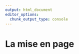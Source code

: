 ```yaml
---
output: html_document
editor_options: 
  chunk_output_type: console
---
```


<!-- ```{r knitr3_init, echo=FALSE, cache=FALSE} -->
<!-- library(knitr) -->
<!-- ## Global options -->
<!-- options(max.print="90") -->
<!-- opts_chunk$set(echo=TRUE, -->
<!--                cache=FALSE, -->
<!--                prompt=FALSE, -->
<!--                tidy=FALSE, -->
<!--                comment=NA, -->
<!--                message=FALSE, -->
<!--                warning=FALSE, -->
<!--                fig.align='center', -->
<!--                fig.height=6,  -->
<!--                fig.width=5,  -->
<!--                sm=TRUE) -->
<!-- opts_knit$set(width=90) -->
<!-- options(width = 90) -->
<!-- ``` -->


# La mise en page  {#chapitre3}



<!-- Pour être finalisée, une carte thématique doit contenir certains éléments aditionnels tels que : le titre, l'auteur, la source, l'échelle, l'orientation... -->

<!-- ## Les thèmes -->

<!-- ## Les titres -->




<!-- ## Flèche d'orientation -->

<!-- La fonction `north()` permet de mieux choisir la position et l'aspect de la flèche d'orientation.  -->

<!-- ```{r north} -->
<!-- plot(st_geometry(mtq), col = "#D1914D", border = "white") -->
<!-- mf_arrow(pos = "topleft", col = "#D1914D") -->
<!-- # layoutLayer(title = "Martinique", sources = "IGN",  -->
<!-- #             author = "Giraud & Pécout, 2019", frame = FALSE, scale = 5, -->
<!-- #             coltitle = "#D1914D",tabtitle = TRUE, postitle = "right") -->
<!-- ``` -->

<!-- Par défaut, la flèche d'orientation pointe vers le haut de la figure. Il est possible, avec l'argument `x`, d'utiliser une couche de référence pour indiquer le nord géographique.  -->

<!-- ```{r north2} -->
<!-- mtq_proj <- st_transform(mtq, 2154) -->
<!-- plot(st_geometry(mtq_proj), col = "#D1914D", border = "white") -->
<!-- mf_arrow(pos = "topright", col = "#D1914D",adjust = mtq_proj) -->
<!-- # mf_layout() -->
<!-- # layoutLayer(title = "Martinique", sources = "IGN",  -->
<!-- #             author = "Giraud & Pécout, 2019", frame = FALSE, scale = 5, -->
<!-- #             coltitle = "#D1914D",tabtitle = TRUE, postitle = "left") -->
<!-- ``` -->




<!-- ## Échelle -->

<!-- La fonction `barscale()` permet de mieux choisir la position et l'aspect de l'échelle.  -->

<!-- ```{r scale} -->
<!-- plot(st_geometry(mtq), col = "#D1914D", border = "white") -->
<!-- mf_scale( -->
<!--   size = 5,  -->
<!--   lwd = 2,  -->
<!--   cex = 1.2,  -->
<!--   pos = c(713712.6,1594777) -->
<!-- ) -->
<!-- # layoutLayer(title = "Martinique", sources = "IGN",  -->
<!-- #             author = "Giraud & Pécout, 2019", scale = NULL, -->
<!-- #             coltitle = "#D1914D",tabtitle = TRUE) -->
<!-- ``` -->


<!-- ## Crédits -->



<!-- ## Habillage complet -->

<!-- La fonction `layoutLayer()` permet d'afficher tous ces éléments.  -->

<!-- ```{r layout1} -->
<!-- plot(st_geometry(mtq), col = "lightblue4", border = "lightblue3",  -->
<!--      bg = "lightblue1") -->
<!-- mf_layout( -->
<!--   title = "Martinique",  -->
<!--   credits = "IGN\nGiraud & Pécout, 2019", -->
<!--   arrow = TRUE -->
<!-- ) -->
<!-- ``` -->

<!-- Plusieurs arguments permettent de paramétrer plus finement les éléments d'habillage pour aboutir à des cartes plus personnalisées (`tabtitle`, `col`, `coltitle`, `theme`...). -->

<!-- ```{r layout2} -->
<!-- plot(st_geometry(mtq), col = "lightblue4", border = "lightblue3",  -->
<!--      bg = "lightblue1") -->
<!-- # layoutLayer( -->
<!-- #   title = "Martinique",  -->
<!-- #   sources = "IGN",  -->
<!-- #   author = "Giraud & Pécout, 2019", -->
<!-- #   north = TRUE,  -->
<!-- #   scale = 5, -->
<!-- #   frame = FALSE,  -->
<!-- #   tabtitle = TRUE,  -->
<!-- #   theme = "turquoise.pal" -->
<!-- # ) -->
<!-- ``` -->


<!-- ## Annotations -->


<!-- ## Les légendes -->



<!-- ## Étiquettes -->

<!-- La fonction `labelLayer()` est dédiée à l'afichage d'étiquettes.  -->

<!-- ```{r labs} -->
<!-- plot(st_geometry(mtq), col = "darkseagreen3", border = "darkseagreen4",  -->
<!--      bg = "#A6CAE0") -->
<!-- mf_label( -->
<!--   x = mtq,  -->
<!--   var = "LIBGEO",  -->
<!--   col= "black",  -->
<!--   cex = 0.7,  -->
<!--   font = 4, -->
<!--   halo = TRUE,  -->
<!--   bg = "white",  -->
<!--   r = 0.1,  -->
<!--   overlap = FALSE, lines = FALSE -->
<!-- ) -->
<!-- # layoutLayer(title = "Communes", tabtitle = TRUE, author = "INSEE, 2016",  -->
<!-- #             sources ="", north =TRUE, frame = FALSE, scale = 5) -->
<!-- ``` -->

<!-- L'argument `halo = TRUE` permet d'afficher un leger halo autour des étiquettes et l'argument `overlap = FALSE` permet de créer des étiquettes ne se recouvrant pas.   -->



<!-- ## Ajuster les marges d'une figure -->

<!-- Pour modifier les marges d'une figure (carte ou autre) il faut utiliser la fonction `par()` qui défini certains paramètres graphiques des figures et son argument `mar`.  -->
<!-- La fonction `dev.off()` efface tous les graphiques en mémoire et permet de réinitialiser les valeurs par défaut. -->

<!-- ```{r defmarg, dm=TRUE} -->
<!-- # Modification de la couleur de fond des graphique -->
<!-- par(bg="grey90") -->
<!-- plot(st_geometry(mtq), main="Marges par défaut") -->
<!-- # Modification des marges -->
<!-- par(mar=c(0,0,1.2,0)) -->
<!-- plot(st_geometry(mtq), main="Marges paramétrées") -->
<!-- ``` -->


<!-- ## Centrer la carte sur une région -->

<!-- ```{r} -->
<!-- # Extract Fort-de-France municipality -->
<!-- fdf <- mtq[9,] -->
<!-- mf_init(x = fdf, theme = "iceberg") -->
<!-- mf_map(mtq, add = TRUE) -->
<!-- mf_map(fdf, col = NA, border = "red", lwd = 2, add = TRUE) -->
<!-- mf_layout() -->
<!-- ``` -->




<!-- ## Afficher plusieurs cartes sur la même figure -->

<!-- Il faut ici utiliser l'argument `mfrow` de la fonction `par()`. Le premier chiffre représente le nombre lignes et le deuxième le nombre de colonnes.  -->


<!-- ```{r mfrow0, fig.height=2.5, eval = F} -->
<!-- # deux lignes et deux colonnes -->
<!-- par(mfrow=c(2,2)) -->
<!-- plot(st_geometry(mtq), col="red") -->
<!-- plot(st_geometry(mtq), col="blue") -->
<!-- plot(st_geometry(mtq), col="green") -->
<!-- plot(st_geometry(mtq), col="yellow") -->
<!-- ``` -->


<!-- ```{r mfrow, fig.height=2.5, eval = F} -->
<!-- # une ligne et deux colonnes -->
<!-- par(mfrow=c(1,2), mar = c(0,.2,1.2,.2)) -->
<!-- # 1ere carte -->
<!-- carbet_bb <- st_bbox(carbet) -->
<!-- plot(st_geometry(mtq), col = "darkseagreen1", border = "darkseagreen4",  -->
<!--      xlim = carbet_bb[c(1,3)], ylim = carbet_bb[c(2,4)], bg = "#A6CAE0") -->
<!-- plot(st_geometry(carbet), col = "darkseagreen3", border = "darkseagreen4",  -->
<!--      lwd = 2, add=TRUE) -->
<!-- layoutLayer(title = "Le Carbet", sources = "", author = "", scale = 1,  -->
<!--             tabtitle = TRUE, frame=FALSE) -->
<!-- # 2eme carte  -->
<!-- plot(st_geometry(mtq), col = "darkseagreen1", border = "darkseagreen4",  -->
<!--      xlim = diams_bb[c(1,3)], ylim = diams_bb[c(2,4)], bg = "#A6CAE0") -->
<!-- plot(st_geometry(diams), col = "darkseagreen3", border = "darkseagreen4",  -->
<!--      lwd = 2, add=TRUE) -->
<!-- layoutLayer(title = "Le Diamant", sources = "", author = "", scale = 1,  -->
<!--             tabtitle = TRUE, frame=FALSE) -->

<!-- ``` -->


<!-- ```{r mfrow2, fig.width=3, eval = F} -->
<!-- # une ligne et deux colonnes -->
<!-- par(mfrow=c(2,1), mar = c(0.2,0,1.4,0)) -->
<!-- # 1ere carte -->
<!-- carbet_bb <- st_bbox(carbet) -->
<!-- plot(st_geometry(mtq), col = "darkseagreen1", border = "darkseagreen4",  -->
<!--      xlim = carbet_bb[c(1,3)], ylim = carbet_bb[c(2,4)], bg = "#A6CAE0") -->
<!-- plot(st_geometry(carbet), col = "darkseagreen3", border = "darkseagreen4",  -->
<!--      lwd = 2, add=TRUE) -->
<!-- layoutLayer(title = "Le Carbet", sources = "", author = "", scale = 1,  -->
<!--             tabtitle = TRUE, frame=FALSE) -->
<!-- # 2eme carte  -->
<!-- plot(st_geometry(mtq), col = "darkseagreen1", border = "darkseagreen4",  -->
<!--      xlim = diams_bb[c(1,3)], ylim = diams_bb[c(2,4)], bg = "#A6CAE0") -->
<!-- plot(st_geometry(diams), col = "darkseagreen3", border = "darkseagreen4",  -->
<!--      lwd = 2, add=TRUE) -->
<!-- layoutLayer(title = "Le Diamant", sources = "", author = "", scale = 1,  -->
<!--             tabtitle = TRUE, frame=FALSE) -->
<!-- ``` -->

<!-- ## Export des cartes -->


<!-- Il est assez difficile d'exporter des figures (cartes ou autres) dont le ratio hauteur/largeur soit satisfaisant. Le ratio par défaut des figure au format png est de 1 (480x480 pixels) :  -->

<!-- ```{r, eval=FALSE} -->
<!-- png(filename = "img/martinique1.png", res = 96) -->
<!-- par(mar = c(0,0,1.2,0), bg = "grey90") -->
<!-- plot(st_geometry(mtq), bg = "#A6CAE0", col = "#D1914D", border = "white") -->
<!-- # layoutLayer(title = "Martinique", sources = "", author = "", scale = NULL) -->
<!-- dev.off() -->
<!-- ``` -->
<!-- ![](img/martinique1.png) -->

<!-- Sur cette carte beaucoup d'espace est perdu à l'est et à l'ouest de l'ile.  -->

<!-- La fonction `getFigDim()` de `cartography` permet de choisir un ratio hauteur/largeur correspondant à l'emprise d'un objet `sf` en prenant en compte une largeur (ou hauteur) fixée, les paramètres de marges et la résolution souhaitée.  -->

<!-- ```{r} -->
<!-- # getFigDim(x = mtq, width = 480, mar = c(0,0,1.2,0), res = 96) -->
<!-- ``` -->

<!-- ```{r, eval=FALSE} -->
<!-- png(filename = "img/martinique2.png", width = 480, height = 583, res = 96) -->
<!-- par(mar = c(0,0,1.2,0), bg = "grey90") -->
<!-- plot(st_geometry(mtq), bg = "#A6CAE0", col = "#D1914D", border = "white") -->
<!-- # layoutLayer(title = "Martinique", sources = "", author = "", scale = NULL) -->
<!-- dev.off() -->
<!-- ``` -->
<!-- ![](img/martinique2.png) -->

<!-- L'emprise de cette carte est exactement celle de l'île.  -->

<!-- ## Ajouter une image sur une carte  -->
<!-- Cela peut être utile pour ajouter un logo, un pictogramme. La fonction `readPNG()` du package `png` permet l'ajout d'images sur une figure. -->

<!-- ```{r logo} -->
<!-- mf_theme("green") -->
<!-- library(png) -->
<!-- # import de l'image -->
<!-- logo <- readPNG("img/mapmonster.png") -->
<!-- # dimension de l'image en unité de la carte -->
<!-- pp <- dim(logo)[2:1] * 16  -->
<!-- # Définition d'un point d'encrage de l'image dans la figure, ici -->
<!-- # le coin inférieur gauche de la bounding box de la martique. -->
<!-- xy <- st_bbox(mtq)[1:2] -->
<!-- mf_map(mtq, col = "#D1914D", border = "white") -->
<!-- rasterImage( -->
<!--   image   = logo,  -->
<!--   xleft   = xy[1],  -->
<!--   ybottom = xy[2],  -->
<!--   xright  = xy[1] + pp[1],  -->
<!--   ytop    = xy[2] + pp[2] -->
<!-- )  -->
<!-- mf_layout() -->
<!-- ``` -->


<!-- ## Placer précisément un élément sur la carte -->

<!-- La fonction `locator()` permet de cliquer sur une figure et d'obtenir les coordonnées d'un point dans le système de coordonnées de la figure (de la carte).  -->

<!-- <video width="800" controls="controls"> -->
<!-- <source src="img/locator.webm" type="video/webm" /> -->
<!-- </video> -->

<!-- ```{r} -->
<!-- mf_map(mtq, col = "darkseagreen3", border = "darkseagreen4",  -->
<!--      bg = "#A6CAE0") -->
<!-- text(x = 694019-10000, y = 1615161,  -->
<!--      labels = "MER\nDES\nCARAÏBES",  -->
<!--      col = "#e3f1f9", font = 3, srt=20) -->
<!-- box() -->
<!-- ``` -->

<!-- `locator()`peut être utilisée sur la plupart des graphiques (pas ceux produits avec `ggplot2`).  -->


<!-- ```{block2, type='linky'} -->
<!-- [How to interactively position legends and layout elements on a map with cartography](https://rgeomatic.hypotheses.org/1837) -->
<!-- ``` -->




<!-- ## Ajouter un ombrage à une couche -->
<!-- ```{r shadow} -->
<!-- mf_shadow(mtq, col = "grey50") -->
<!-- mf_map(mtq, col="darkseagreen3", border="darkseagreen4", add=TRUE) -->
<!-- mf_layout(title = "Communes", credits= "INSEE, 2016", arrow = FALSE,  -->
<!--           scale = TRUE, frame = FALSE)   -->
<!-- ``` -->


<!-- ## Création de cartons -->

<!-- ```{r inset} -->
<!-- fdf <- mtq[9,] -->
<!-- mf_init(x = fdf, theme = "agolalight", expandBB = c(0,0,0,.5)) -->
<!-- mf_map(mtq, add = TRUE) -->
<!-- mf_map(fdf, col = NA, border = "red", lwd = 2, add = TRUE) -->
<!-- mf_inset_on(x = mtq, pos = "topright", cex = .33) -->
<!-- mf_map(mtq) -->
<!-- mf_map(fdf, col = NA, border = "red", lwd = 2, add = TRUE) -->
<!-- mf_scale(size = 5, pos = "bottomleft", cex = .6, lwd = .5) -->
<!-- mf_inset_off() -->
<!-- mf_layout(frame = TRUE) -->
<!-- ``` -->



